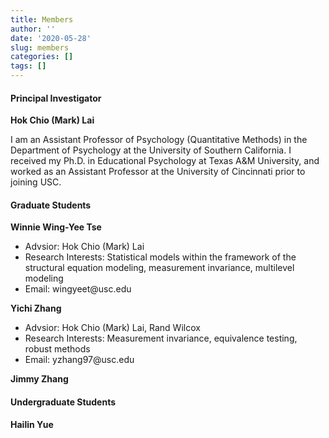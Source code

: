 ```yaml
---
title: Members
author: ''
date: '2020-05-28'
slug: members
categories: []
tags: []
---
```



#### Principal Investigator

**Hok Chio (Mark) Lai**

I am an Assistant Professor of Psychology (Quantitative Methods) in the Department of Psychology at the University of Southern California. I received my Ph.D. in Educational Psychology at Texas A&M University, and worked as an Assistant Professor at the University of Cincinnati prior to joining USC.

#### Graduate Students

**Winnie Wing-Yee Tse**

- Advsior: Hok Chio (Mark) Lai
- Research Interests: Statistical models within the framework of the structural equation modeling, measurement invariance, multilevel modeling
- Email: wingyeet@usc.edu

**Yichi Zhang**

- Advsior: Hok Chio (Mark) Lai, Rand Wilcox     
- Research Interests: Measurement invariance, equivalence testing, robust methods
- Email:  yzhang97@usc.edu

**Jimmy Zhang**

#### Undergraduate Students

**Hailin Yue**

